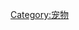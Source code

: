 {{Catnav|頁面分類|社会|生活|愛好|馴養動物|宠物|frame=1}}
{{catmore}}
{{Commonscat|Pets article}}

[[Category:宠物|Category:宠物]]